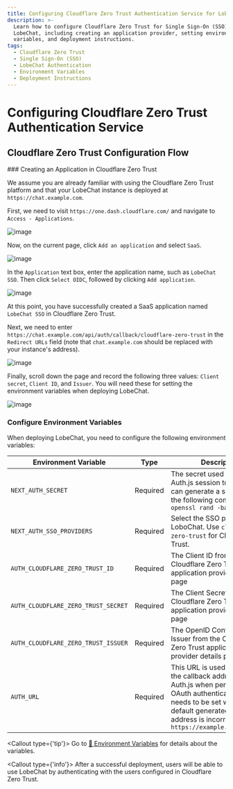 ```yaml
---
title: Configuring Cloudflare Zero Trust Authentication Service for LobeChat
description: >-
  Learn how to configure Cloudflare Zero Trust for Single Sign-On (SSO) for
  LobeChat, including creating an application provider, setting environment
  variables, and deployment instructions.
tags:
  - Cloudflare Zero Trust
  - Single Sign-On (SSO)
  - LobeChat Authentication
  - Environment Variables
  - Deployment Instructions
---
```


# Configuring Cloudflare Zero Trust Authentication Service

## Cloudflare Zero Trust Configuration Flow

<Steps>
### Creating an Application in Cloudflare Zero Trust

We assume you are already familiar with using the Cloudflare Zero Trust platform and that your LobeChat instance is deployed at `https://chat.example.com`.

First, we need to visit `https://one.dash.cloudflare.com/` and navigate to `Access - Applications`.

![image](https://github.com/user-attachments/assets/4d671a7c-5d94-4c4b-b4fd-71a5a0e9d227)

Now, on the current page, click `Add an application` and select `SaaS`.

![image](https://github.com/user-attachments/assets/3da4c8c4-88c6-40a9-8005-6a0a44aa3b1f)

In the `Application` text box, enter the application name, such as `LobeChat SSO`. Then click `Select OIDC`, followed by clicking `Add application`.

![image](https://github.com/user-attachments/assets/16cd9aef-c87b-48a4-95c0-b666082e7515)

At this point, you have successfully created a SaaS application named `LobeChat SSO` in Cloudflare Zero Trust.

Next, we need to enter `https://chat.example.com/api/auth/callback/cloudflare-zero-trust` in the `Redirect URLs` field (note that `chat.example.com` should be replaced with your instance's address).

![image](https://github.com/user-attachments/assets/433fdce4-0af5-417f-b80d-163c2d4f02f6)

Finally, scroll down the page and record the following three values: `Client secret`, `Client ID`, and `Issuer`. You will need these for setting the environment variables when deploying LobeChat.

![image](https://github.com/user-attachments/assets/2dd3cde5-fa0d-4f52-b82b-28d9e89379a0)

### Configure Environment Variables

When deploying LobeChat, you need to configure the following environment variables:

| Environment Variable | Type | Description |
| --- | --- | --- |
| `NEXT_AUTH_SECRET` | Required | The secret used to encrypt Auth.js session tokens. You can generate a secret using the following command: `openssl rand -base64 32` |
| `NEXT_AUTH_SSO_PROVIDERS` | Required | Select the SSO provider for LoboChat. Use `cloudflare-zero-trust` for Cloudflare Zero Trust. |
| `AUTH_CLOUDFLARE_ZERO_TRUST_ID` | Required | The Client ID from the Cloudflare Zero Trust application provider details page |
| `AUTH_CLOUDFLARE_ZERO_TRUST_SECRET` | Required | The Client Secret from the Cloudflare Zero Trust application provider details page |
| `AUTH_CLOUDFLARE_ZERO_TRUST_ISSUER` | Required | The OpenID Configuration Issuer from the Cloudflare Zero Trust application provider details page |
| `AUTH_URL` | Required | This URL is used to specify the callback address for Auth.js when performing OAuth authentication. It only needs to be set when the default generated redirect address is incorrect. `https://example.com/api/auth` |

  <Callout type={'tip'}>
    Go to  [📘 Environment Variables](/docs/self-hosting/environment-variable#Cloudflare%20Zero%20Trust) for details about the variables.

</Callout>
</Steps>

<Callout type={'info'}>
  After a successful deployment, users will be able to use LobeChat by authenticating with the users
  configured in Cloudflare Zero Trust.
</Callout>
